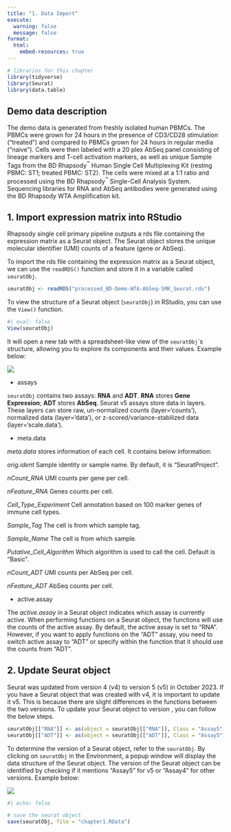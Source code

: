 ```yaml
---
title: "1. Data Import"
execute:
  warning: false
  message: false
format:
  html:
    embed-resources: true
---
```


```r
# libraries for this chapter
library(tidyverse)
library(Seurat)
library(data.table)
```

## Demo data description

The demo data is generated from freshly isolated human PBMCs. The PBMCs were grown for 24 hours in the presence of CD3/CD28 stimulation ("treated") and compared to PBMCs grown for 24 hours in regular media ("naive"). Cells were then labeled with a 20 plex AbSeq panel consisting of lineage markers and T-cell activation markers, as well as unique Sample Tags from the BD Rhapsody^™^ Human Single Cell Multiplexing Kit (resting PBMC: ST1; treated PBMC: ST2). The cells were mixed at a 1:1 ratio and processed using the BD Rhapsody^™^ Single-Cell Analysis System. Sequencing libraries for RNA and AbSeq antibodies were generated using the BD Rhapsody WTA Amplification kit.

## 1. Import expression matrix into RStudio

Rhapsody single cell primary pipeline outputs a rds file containing the expression matrix as a Seurat object. The Seurat object stores the unique molecular identifier (UMI) counts of a feature (gene or AbSeq).

To import the rds file containing the expression matrix as a Seurat object, we can use the `readRDS()` function and store it in a variable called `seuratObj`.

```r
seuratObj <- readRDS("processed_BD-Demo-WTA-AbSeq-SMK_Seurat.rds")
```

To view the structure of a Seurat object (`seuratObj`) in RStudio, you can use the `View()` function.

```r
#| eval: false
View(seuratObj)
```

It will open a new tab with a spreadsheet-like view of the `seuratObj`\`s structure, allowing you to explore its components and their values. Example below:

![](figures/01_data_import_1.png)

-   assays

`seuratObj` contains two assays: **RNA** and **ADT**. **RNA** stores **Gene Expression**; **ADT** stores **AbSeq**. Seurat v5 assays store data in layers. These layers can store raw, un-normalized counts (layer='counts'), normalized data (layer='data'), or z-scored/variance-stabilized data (layer='scale.data').

-   meta.data

*meta.data* stores information of each cell. It contains below information:

*orig.ident* Sample identity or sample name. By default, it is "SeuratProject".

*nCount_RNA* UMI counts per gene per cell.

*nFeature_RNA* Genes counts per cell.

*Cell_Type_Experiment* Cell annotation based on 100 marker genes of immune cell types.

*Sample_Tag* The cell is from which sample tag.

*Sample_Name* The cell is from which sample.

*Putative_Cell_Algorithm* Which algorithm is used to call the cell. Default is "Basic".

*nCount_ADT* UMI counts per AbSeq per cell.

*nFeature_ADT* AbSeq counts per cell.

-   active.assay

The *active.assay* in a Seurat object indicates which assay is currently active. When performing functions on a Seurat object, the functions will use the counts of the active assay. By default, the active assay is set to "RNA". However, if you want to apply functions on the "ADT" assay, you need to switch active assay to "ADT" or specify within the function that it should use the counts from "ADT".

## 2. Update Seurat object

Seurat was updated from version 4 (v4) to version 5 (v5) in October 2023. If you have a Seurat object that was created with v4, it is important to update it v5. This is because there are slight differences in the functions between the two versions. To update your Seurat object to version , you can follow the below steps.

```r
seuratObj[["RNA"]] <- as(object = seuratObj[["RNA"]], Class = "Assay5")
seuratObj[["ADT"]] <- as(object = seuratObj[["ADT"]], Class = "Assay5")
```

To determine the version of a Seurat object, refer to the `seuratObj`. By clicking on `seuratObj` in the Environment, a popup window will display the data structure of the Seurat object. The version of the Seurat object can be identified by checking if it mentions "Assay5" for v5 or "Assay4" for other versions. Example below:

![](figures/01_data_import_2.png)

```r
#| echo: false

# save the seurat object
save(seuratObj, file = "chapter1.RData")
```
